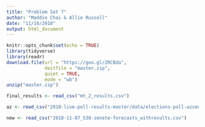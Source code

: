 ```yaml
---
title: "Problem Set 7"
author: "Maddie Chai & Allie Russell"
date: "11/16/2018"
output: html_document
---
```


```r
knitr::opts_chunk$set(echo = TRUE)
library(tidyverse)
library(readr)
download.file(url = "https://goo.gl/ZRCBda",
              destfile = "master.zip",
              quiet = TRUE,
              mode = "wb")
unzip("master.zip")

final_results <- read_csv("mt_2_results.csv")

az <- read_csv("2018-live-poll-results-master/data/elections-poll-azsen-3.csv")

new <- read_csv("2018-11-07_538-senate-forecasts_withresults.csv")
```


